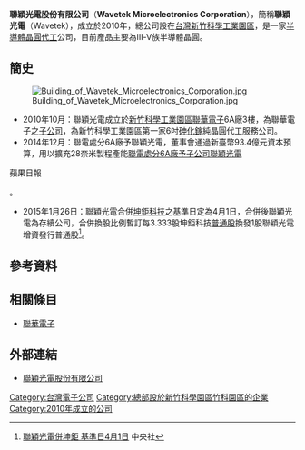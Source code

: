 {{Infobox Company 
| company_name = 聯穎光電股份有限公司
| company_name_en = Wavetek Microelectronics Corporation
| company_logo = [[File:Wavetek_Microelectronics_Corporation_logo.png|200px]]
| company_type = 
| company_slogan = 
| market_information = 
| abbreviated_name = 
| foundation =  2010年10月18日
| location = {{TWN}}[[新竹科學工業園區|新竹科學工業園區]][[新竹縣|新竹縣]]創新一路10號3樓
| zip_code = 
| area_served = 
| telephone_no = +886-3-5781259
| chairman = 陳文洋
| GM = 施建誥
| industry =  [[晶圓|晶圓]]
| products = Ⅲ-Ⅴ族半導體[[晶圓代工|晶圓代工]]
| services = 
| capital =[[新臺幣|新臺幣]]9.89億元（2015年）
| revenue = 
| operating_income = 
| profit = 
| market_value = 
| num_employees = 
| P/E ratio = 
| earnings per share = 
| Net asset value = 
| accounting_period = 
| parent = [[聯華電子|聯華電子]]
| major_shareholder = 
| divisions = 
| subsid = 
| sister =
| homepage = http://www.wtkmicro.com/
| footnotes = 
| width = 
}}
'''聯穎光電股份有限公司'''（'''Wavetek Microelectronics Corporation'''），簡稱'''聯穎光電'''（Wavetek），成立於2010年，總公司設在[[台灣|台灣]][[新竹科學工業園區|新竹科學工業園區]]，是一家[[半導體|半導體]][[晶圓代工|晶圓代工]]公司，目前產品主要為Ⅲ-Ⅴ族半導體晶圓。

==簡史==
[[File:Building_of_Wavetek_Microelectronics_Corporation.jpg|thumb]]
*2010年10月：聯穎光電成立於[[新竹科學工業園區|新竹科學工業園區]][[聯華電子|聯華電子]]6A廠3樓，為聯華電子之[[子公司|子公司]]，為新竹科學工業園區第一家6吋[[砷化鎵|砷化鎵]]純晶圓代工服務公司。 
*2014年12月：聯電處分6A廠予聯穎光電，董事會通過新臺幣93.4億元資本預算，用以擴充28奈米製程產能<ref>[http://www.appledaily.com.tw/realtimenews/article/new/20141224/529891/ 聯電處分6A廠予子公司聯穎光電] {{Wayback|url=http://www.appledaily.com.tw/realtimenews/article/new/20141224/529891/ |date=20150722043037 }} 
蘋果日報</ref>。
*2015年1月26日：聯穎光電合併[[坤鉅科技|坤鉅科技]]之基準日定為4月1日，合併後聯穎光電為存續公司，合併換股比例暫訂每3.333股坤鉅科技[[普通股|普通股]]換發1股聯穎光電增資發行普通股<ref>[http://www.cnabc.com/news/ats/201501270078.aspx 聯穎光電併坤鉅 基準日4月1日]{{Dead link|date=2020年1月 |bot=InternetArchiveBot |fix-attempted=yes }} 中央社</ref>。

==參考資料==
{{Reflist}}

==相關條目==
*[[聯華電子|聯華電子]]

==外部連結==
{{commonscat|Wavetek Microelectronics Corporation}}
*{{zh-tw}}{{en}}[http://www.wtkmicro.com/ 聯穎光電股份有限公司] {{Wayback|url=http://www.wtkmicro.com/ |date=20160117180714 }}

[[Category:台灣電子公司|Category:台灣電子公司]]
[[Category:總部設於新竹科學園區竹科園區的企業|Category:總部設於新竹科學園區竹科園區的企業]]
[[Category:2010年成立的公司|Category:2010年成立的公司]]